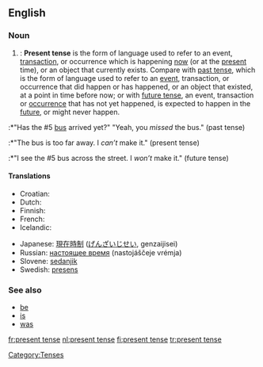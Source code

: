 ==English==

===Noun===
{{en-noun|sg=[[present]] [[tense]]}}

# {{grammar}}: '''Present tense''' is the form of language used to refer to an event, [[transaction]], or occurrence which is happening [[now]] (or at the [[present]] time), or an object that currently exists. Compare with [[past tense]], which is the form of language used to refer to an [[event]], transaction, or occurrence that did happen or has happened, or an object that existed, at a point in time before now; or with [[future tense]], an event, transaction or [[occurrence]] that has not yet happened, is expected to happen in the [[future]], or might never happen.
:*"Has the #5 [[bus]] arrived yet?" "Yeah, you ''missed'' the bus." (past tense)
:*"The bus is too far away. I ''can’t'' make it." (present tense)
:*"I see the #5 bus across the street. I ''won’t'' make it." (future tense)

====Translations====
{{top}}
* Croatian: {{t-|hr|prezent|m}}
* Dutch: {{t+|nl|tegenwoordige tijd|m}}
* Finnish: {{t+|fi|preesens}}
* French: {{t+|fr|présent}}
* Icelandic: {{t+|is|nútíð|f}}
{{mid}}
* Japanese: [[現在時制]] ([[げんざいじせい]], genzaijisei)
* Russian: [[настоящее время]] (nastojáščeje vrémja) {{n}}
* Slovene: [[sedanjik]] {{m}}
* Swedish: [[presens]]
{{bottom}}

===See also===
*[[be]]
*[[is]]
*[[was]]

[[Category:Tenses]]

[[fr:present tense]]
[[nl:present tense]]
[[fi:present tense]]
[[tr:present tense]]